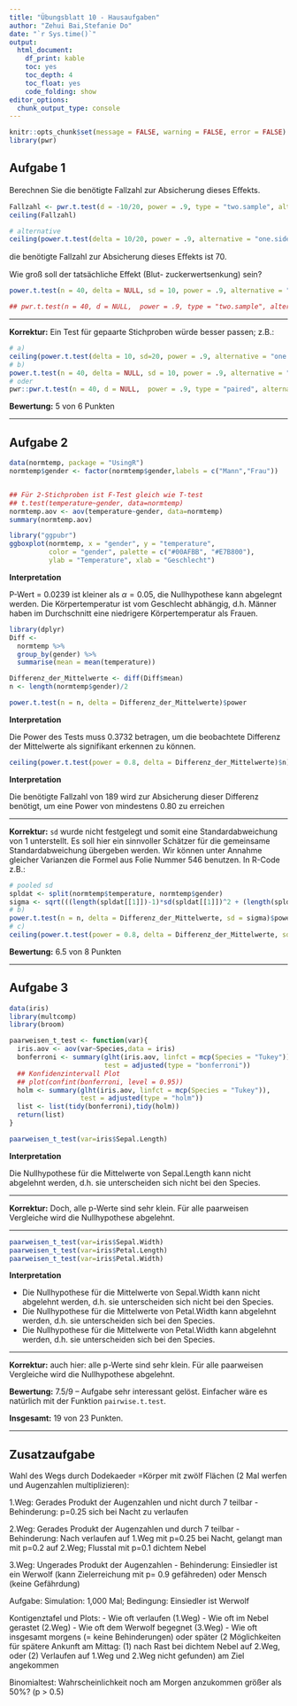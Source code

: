 ```yaml
---
title: "Übungsblatt 10 - Hausaufgaben"
author: "Zehui Bai,Stefanie Do"
date: "`r Sys.time()`"
output: 
  html_document: 
    df_print: kable
    toc: yes
    toc_depth: 4
    toc_float: yes
    code_folding: show
editor_options:
  chunk_output_type: console
---
```


```r
knitr::opts_chunk$set(message = FALSE, warning = FALSE, error = FALSE)
library(pwr)
```





## Aufgabe 1

Berechnen Sie die benötigte Fallzahl zur Absicherung dieses Eﬀekts.

```r
Fallzahl <- pwr.t.test(d = -10/20, power = .9, type = "two.sample", alternative = "less")$n
ceiling(Fallzahl)

# alternative
ceiling(power.t.test(delta = 10/20, power = .9, alternative = "one.sided")$n)
```

die benötigte Fallzahl zur Absicherung dieses Eﬀekts ist 70.





Wie groß soll der tatsächliche Effekt (Blut- zuckerwertsenkung) sein?

```r
power.t.test(n = 40, delta = NULL, sd = 10, power = .9, alternative = "one.sided")$delta

## pwr.t.test(n = 40, d = NULL,  power = .9, type = "two.sample", alternative = "less")
```


---

**Korrektur:** Ein Test für gepaarte Stichproben würde besser passen; z.B.:
```r
# a)
ceiling(power.t.test(delta = 10, sd=20, power = .9, alternative = "one.sided", type="paired")$n)
# b)
power.t.test(n = 40, delta = NULL, sd = 10, power = .9, alternative = "one.sided", type="paired")$delta
# oder
pwr::pwr.t.test(n = 40, d = NULL,  power = .9, type = "paired", alternative = "less")$d*10
```

**Bewertung:** 5 von 6 Punkten

---


## Aufgabe 2

```r
data(normtemp, package = "UsingR")
normtemp$gender <- factor(normtemp$gender,labels = c("Mann","Frau"))


## Für 2-Stichproben ist F-Test gleich wie T-test
## t.test(temperature~gender, data=normtemp)
normtemp.aov <- aov(temperature~gender, data=normtemp)
summary(normtemp.aov)

library("ggpubr")
ggboxplot(normtemp, x = "gender", y = "temperature", 
          color = "gender", palette = c("#00AFBB", "#E7B800"),
          ylab = "Temperature", xlab = "Geschlecht")
```

**Interpretation**

P-Wert = 0.0239 ist kleiner als $\alpha=0.05$, die Nullhypothese kann abgelegnt werden. Die Körpertemperatur ist vom Geschlecht abhängig, d.h. Männer haben im Durchschnitt eine niedrigere Körpertemperatur als Frauen.





```r
library(dplyr)
Diff <- 
  normtemp %>% 
  group_by(gender) %>% 
  summarise(mean = mean(temperature))

Differenz_der_Mittelwerte <- diff(Diff$mean)
n <- length(normtemp$gender)/2

power.t.test(n = n, delta = Differenz_der_Mittelwerte)$power
```

**Interpretation**

Die Power des Tests muss 0.3732 betragen, um die beobachtete Differenz der Mittelwerte als signifikant erkennen zu können.






```r
ceiling(power.t.test(power = 0.8, delta = Differenz_der_Mittelwerte)$n)
```

**Interpretation**

Die benötigte Fallzahl von 189 wird zur Absicherung dieser Differenz benötigt, um eine Power von mindestens 0.80 zu erreichen

---

**Korrektur:** `sd` wurde nicht festgelegt und somit eine Standardabweichung von 1 unterstellt. Es soll hier ein sinnvoller Schätzer für die gemeinsame Standardabweichung übergeben werden. Wir können unter Annahme gleicher Varianzen die Formel aus Folie Nummer 546 benutzen. In R-Code z.B.:

```r
# pooled sd
spldat <- split(normtemp$temperature, normtemp$gender) 
sigma <- sqrt(((length(spldat[[1]])-1)*sd(spldat[[1]])^2 + (length(spldat[[2]])-1)*sd(spldat[[2]])^2 ) / ((length(spldat[[1]])-1)+ (length(spldat[["1"]])-1)))
# b)
power.t.test(n = n, delta = Differenz_der_Mittelwerte, sd = sigma)$power
# c)
ceiling(power.t.test(power = 0.8, delta = Differenz_der_Mittelwerte, sd = sigma)$n)
```

**Bewertung:** 6.5 von 8 Punkten

---






## Aufgabe 3

```r
data(iris)
library(multcomp)
library(broom) 

paarweisen_t_test <- function(var){
  iris.aov <- aov(var~Species,data = iris)
  bonferroni <- summary(glht(iris.aov, linfct = mcp(Species = "Tukey")),
                        test = adjusted(type = "bonferroni"))
  ## Konfidenzintervall Plot
  ## plot(confint(bonferroni, level = 0.95))
  holm <- summary(glht(iris.aov, linfct = mcp(Species = "Tukey")),
                  test = adjusted(type = "holm"))
  list <- list(tidy(bonferroni),tidy(holm))
  return(list)
}

paarweisen_t_test(var=iris$Sepal.Length)
```

**Interpretation**

Die Nullhypothese für die Mittelwerte von Sepal.Length kann nicht abgelehnt werden, d.h. sie unterscheiden sich nicht bei den Species.

---

**Korrektur:** Doch, alle p-Werte sind sehr klein. Für alle paarweisen Vergleiche wird die Nullhypothese abgelehnt.

---


```r
paarweisen_t_test(var=iris$Sepal.Width)
paarweisen_t_test(var=iris$Petal.Length)
paarweisen_t_test(var=iris$Petal.Width)
```

**Interpretation**

* Die Nullhypothese für die Mittelwerte von Sepal.Width kann nicht abgelehnt werden, d.h. sie unterscheiden sich nicht bei den Species.
* Die Nullhypothese für die Mittelwerte von Petal.Width kann abgelehnt werden, d.h. sie unterscheiden sich bei den Species.
* Die Nullhypothese für die Mittelwerte von Petal.Width kann abgelehnt werden, d.h. sie unterscheiden sich bei den Species.

---

**Korrektur:** auch hier: alle p-Werte sind sehr klein. Für alle paarweisen Vergleiche wird die Nullhypothese abgelehnt.

**Bewertung:** 7.5/9 -- Aufgabe sehr interessant gelöst. Einfacher wäre es natürlich mit der Funktion `pairwise.t.test`.

**Insgesamt:** 19 von 23 Punkten.

---



## Zusatzaufgabe

Wahl des Wegs durch Dodekaeder =Körper mit zwölf Flächen (2 Mal werfen und Augenzahlen multiplizieren):

1.Weg: Gerades Produkt der Augenzahlen und nicht durch 7 teilbar
- Behinderung: p=0.25 sich bei Nacht zu verlaufen

2.Weg: Gerades Produkt der Augenzahlen und durch 7 teilbar
- Behinderung: Nach verlaufen auf 1.Weg mit p=0.25 bei Nacht, gelangt man mit p=0.2 auf 2.Weg;
                Flusstal mit p=0.1 dichtem Nebel

3.Weg: Ungerades Produkt der Augenzahlen
- Behinderung: Einsiedler ist ein Werwolf (kann Zielerreichung mit p= 0.9 gefähreden) oder Mensch (keine Gefährdung)

Aufgabe: 
Simulation: 1,000 Mal; Bedingung: Einsiedler ist Werwolf

Kontigenztafel und Plots:
- Wie oft verlaufen (1.Weg)
- Wie oft im Nebel gerastet (2.Weg)
- Wie oft dem Werwolf begegnet (3.Weg)
- Wie oft insgesamt morgens (= keine Behinderungen) oder später (2 Möglichkeiten für spätere Ankunft am Mittag: (1) nach Rast bei dichtem Nebel auf 2.Weg, oder (2) Verlaufen auf 1.Weg und 2.Weg nicht gefunden) am Ziel angekommen

Binomialtest: 
Wahrscheinlichkeit noch am Morgen anzukommen größer als 50%? (p > 0.5)
